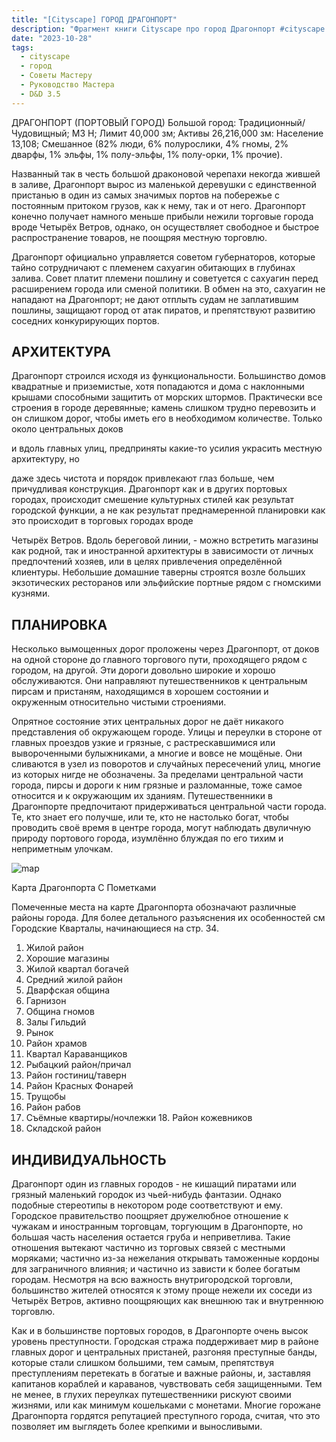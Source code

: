 ```yaml
---
title: "[Cityscape] ГОРОД ДРАГОНПОРТ"
description: "Фрагмент книги Cityscape про город Драгонпорт #cityscape #dnd35 #dnd #town #resource"
date: "2023-10-28"
tags:
  - cityscape
  - город
  - Советы Мастеру
  - Руководство Мастера
  - D&D 3.5
---
```


ДРАГОНПОРТ (ПОРТОВЫЙ ГОРОД) Большой город: Традиционный/Чудовищный; МЗ Н; Лимит 40,000 зм; Активы 26,216,000 зм: Население 13,108; Смешанное (82% люди, 6% полурослики, 4% гномы, 2% дварфы, 1% эльфы, 1% полу-эльфы, 1% полу-орки, 1% прочие).

Названный так в честь большой драконовой черепахи некогда жившей в заливе, Драгонпорт вырос из маленькой деревушки с единственной пристанью в один из самых значимых портов на побережье с постоянным притоком грузов, как к нему, так и от него. Драгонпорт конечно получает намного меньше прибыли нежили торговые города вроде Четырёх Ветров, однако, он осуществляет свободное и быстрое распространение товаров, не поощряя местную торговлю.

Драгонпорт официально управляется советом губернаторов, которые тайно сотрудничают с племенем сахуагин обитающих в глубинах залива. Совет платит племени пошлину и советуется с сахуагин перед расширением города или сменой политики. В обмен на это, сахуагин не нападают на Драгонпорт; не дают отплыть судам не заплатившим пошлины, защищают город от атак пиратов, и препятствуют развитию соседних конкурирующих портов.

## АРХИТЕКТУРА

Драгонпорт строился исходя из функциональности. Большинство домов квадратные и приземистые, хотя попадаются и дома с наклонными крышами способными защитить от морских штормов. Практически все строения в городе деревянные; камень слишком трудно перевозить и он слишком дорог, чтобы иметь его в необходимом количестве. Только около центральных доков

и вдоль главных улиц, предприняты какие-то усилия украсить местную архитектуру, но

даже здесь чистота и порядок привлекают глаз больше, чем причудливая конструкция. Драгонпорт как и в других портовых городах, происходит смешение культурных стилей как результат городской функции, а не как результат преднамеренной планировки как это происходит в торговых городах вроде

Четырёх Ветров. Вдоль береговой линии, - можно встретить магазины как родной, так и иностранной архитектуры в зависимости от личных предпочтений хозяев, или в целях привлечения определённой клиентуры. Небольшие домашние таверны строятся возле больших экзотических ресторанов или эльфийские портные рядом с гномскими кузнями.

## ПЛАНИРОВКА

Несколько вымощенных дорог проложены через Драгонпорт, от доков на одной стороне до главного торгового пути, проходящего рядом с городом, на другой. Эти дороги довольно широкие и хорошо обслуживаются. Они направляют путешественников к центральным пирсам и пристаням, находящимся в хорошем состоянии и окруженным относительно чистыми строениями.

Опрятное состояние этих центральных дорог не даёт никакого представления об окружающем городе. Улицы и переулки в стороне от главных проездов узкие и грязные, с растрескавшимися или вывороченными булыжниками, а многие и вовсе не мощёные. Они сливаются в узел из поворотов и случайных пересечений улиц, многие из которых нигде не обозначены. За пределами центральной части города, пирсы и дороги к ним грязные и разломанные, тоже самое относится и к окружающим их зданиям. Путешественники в Драгонпорте предпочитают придерживаться центральной части города. Те, кто знает его получше, или те, кто не настолько богат, чтобы проводить своё время в центре города, могут наблюдать двуличную природу портового города, изумлённо блуждая по его тихим и неприметным улочкам.

![map](/images/cityscape-dragonport.webp)

Карта Драгонпорта С Пометками

Помеченные места на карте Драгонпорта обозначают различные районы города. Для более детального разъяснения их особенностей см Городские Кварталы, начинающиеся на стр. 34.

1. Жилой район
2. Хорошие магазины
3. Жилой квартал богачей
4. Средний жилой район
5. Дварфская община
6. Гарнизон
7. Община гномов
8. Залы Гильдий
9. Рынок
10. Район храмов
11. Квартал Караванщиков
12. Рыбацкий район/причал
13. Район гостиниц/таверн
14. Район Красных Фонарей
15. Трущобы
16. Район рабов
17. Съёмные квартиры/ночлежки 18. Район кожевников
18. Складской район

## ИНДИВИДУАЛЬНОСТЬ

Драгонпорт один из главных городов - не кишащий пиратами или грязный маленький городок из чьей-нибудь фантазии. Однако подобные стереотипы в некотором роде соответствуют и ему. Городское правительство поощряет дружелюбное отношение к чужакам и иностранным торговцам, торгующим в Драгонпорте, но большая часть населения остается груба и неприветлива. Такие отношения вытекают частично из торговых связей с местными моряками; частично из-за нежелания открывать таможенные кордоны для заграничного влияния; и частично из зависти к более богатым городам. Несмотря на всю важность внутригородской торговли, большинство жителей относятся к этому проще нежели их соседи из Четырёх Ветров, активно поощряющих как внешнюю так и внутреннюю торговлю.

Как и в большинстве портовых городов, в Драгонпорте очень высок уровень преступности. Городская стража поддерживает мир в районе главных дорог и центральных пристаней, разгоняя преступные банды, которые стали слишком большими, тем самым, препятствуя преступлениям перетекать в богатые и важные районы, и, заставляя капитанов кораблей и караванов, чувствовать себя защищенными. Тем не менее, в глухих переулках путешественники рискуют своими жизнями, или как минимум кошельками с монетами. Многие горожане Драгонпорта гордятся репутацией преступного города, считая, что это позволяет им выглядеть более крепкими и выносливыми.
